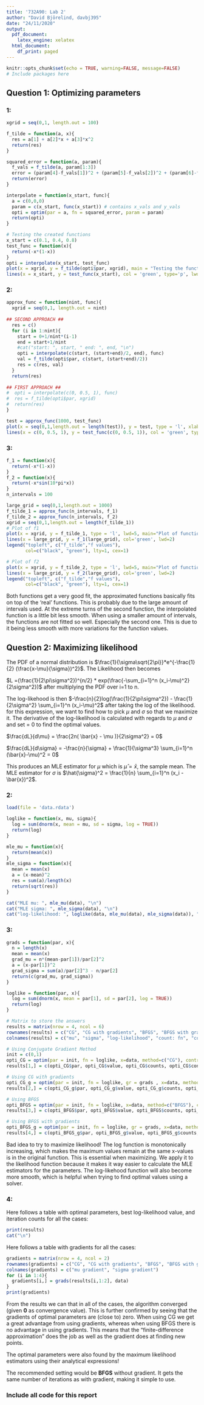```yaml
---
title: '732A90: Lab 2'
author: "David Björelind, davbj395"
date: "24/11/2020"
output:
  pdf_document:
    latex_engine: xelatex
  html_document:
    df_print: paged
---
```


```r
knitr::opts_chunk$set(echo = TRUE, warning=FALSE, message=FALSE)
# Include packages here
```

## Question 1: Optimizing parameters

### 1:
```r
xgrid = seq(0,1, length.out = 100)

f_tilde = function(a, x){
  res = a[1] + a[2]*x + a[3]*x^2
  return(res)
}

squared_error = function(a, param){
  f_vals = f_tilde(a, param[1:3])
  error = (param[4]-f_vals[1])^2 + (param[5]-f_vals[2])^2 + (param[6]-f_vals[3])^2 
  return(error)
}

interpolate = function(x_start, func){
  a = c(0,0,0)
  param = c(x_start, func(x_start)) # contains x_vals and y_vals
  opti = optim(par = a, fn = squared_error, param = param)
  return(opti)
}

# Testing the created functions
x_start = c(0.1, 0.4, 0.8)
test_func = function(x){
  return(-x*(1-x))
}
opti = interpolate(x_start, test_func)
plot(x = xgrid, y = f_tilde(opti$par, xgrid), main = "Testing the function on f(x) = -x/(1-x)", ylab ="Function values", type="l")
lines(x = x_start, y = test_func(x_start), col = 'green', type='p', lwd = '5')
```

### 2: 
```r
approx_func = function(nint, func){
  xgrid = seq(0,1, length.out = nint)
  
## SECOND APPROACH ##
  res = c()
  for (i in 1:nint){
    start = 0+1/nint*(i-1)
    end = start+1/nint
    #cat("start: ", start, " end: ", end, "\n")
    opti = interpolate(c(start, (start+end)/2, end), func)
    val = f_tilde(opti$par, c(start, (start+end)/2))
    res = c(res, val)
  }
  return(res)
  
## FIRST APPROACH ##
#  opti = interpolate(c(0, 0.5, 1), func)
#  res = f_tilde(opti$par, xgrid)
#  return(res)
}

test = approx_func(1000, test_func)
plot(x = seq(0,1,length.out = length(test)), y = test, type = 'l', xlab = "Function values", ylab ="x-values", main = "Testing the function on f(x) = -x/(1-x)")
lines(x = c(0, 0.5, 1), y = test_func(c(0, 0.5, 1)), col = 'green', type='p', lwd = '5')
```

### 3: 
```r
f_1 = function(x){
  return(-x*(1-x))
}
f_2 = function(x){
  return(-x*sin(10*pi*x))
}
n_intervals = 100

large_grid = seq(0,1,length.out = 1000)
f_tilde_1 = approx_func(n_intervals, f_1)
f_tilde_2 = approx_func(n_intervals, f_2)
xgrid = seq(0,1,length.out = length(f_tilde_1))
# Plot of f1
plot(x = xgrid, y = f_tilde_1, type = 'l', lwd=5, main="Plot of function 1: f(x) = -x*(1-x)", ylab = "Function value")
lines(x = large_grid, y = f_1(large_grid), col='green', lwd=2)
legend("topleft", c("f_tilde","f values"),
       col=c("black", "green"), lty=1, cex=1)

# Plot of f2
plot(x = xgrid, y = f_tilde_2, type = 'l', lwd=5, main="Plot of function 2: f(x) = −x*sin(10*pi*x)", ylab = "Function value")
lines(x = large_grid, y = f_2(large_grid), col='green', lwd=2)
legend("topleft", c("f_tilde","f values"),
       col=c("black", "green"), lty=1, cex=1)

```


Both functions get a very good fit, the approximated functions basically fits on top of the 'real' functions. This is probably due to the large amount of intervals used. At the extreme turns of the second function, the interpolated function is a little bit less smooth. When using a smaller amount of intervals, the functions are not fitted so well. Especially the second one. This is due to it being less smooth with more variations for the function values.


## Question 2: Maximizing likelihood

The PDF of a normal distribution is $\frac{1}{\sigma\sqrt{2\pi}}*e^{-\frac{1}{2} (\frac{x-\mu}{\sigma})^2}$. The Likelihood then becomes

$L =(\frac{1}{2\pi\sigma^2})^{n/2} * exp(\frac{-\sum_{i=1}^n (x_i-\mu)^2}{2\sigma^2})$ after multiplying the PDF over i=1 to n. 

The log-likehood is then $-\frac{n}{2}log(\frac{1}{2\pi\sigma^2}) - \frac{1}{2\sigma^2} \sum_{i=1}^n (x_i-\mu)^2$ after taking the log of the likelihood. for this expression, we want to find how to pick $\mu$ and $\sigma$ so that we maximize it. The derivative of the log-likelihood is calculated with regards to $\mu$ and $\sigma$ and set = 0 to find the optimal values. 

$\frac{dL}{d\mu} = \frac{2n( \bar{x} - \mu )}{2\sigma^2} = 0$

$\frac{dL}{d\sigma} = -\frac{n}{\sigma} + \frac{1}{\sigma^3} \sum_{i=1}^n (\bar{x}-\mu)^2 = 0$


This produces an MLE estimator for $\mu$ which is $\hat{\mu} = \bar{x}$, the sample mean. The MLE estimator for $\sigma$ is $\hat{\sigma}^2 = \frac{1}{n} \sum_{i=1}^n (x_i - \bar{x})^2$.

### 2: 
```r
load(file = 'data.rdata')

loglike = function(x, mu, sigma){
  log = sum(dnorm(x, mean = mu, sd = sigma, log = TRUE))
  return(log)
}

mle_mu = function(x){
  return(mean(x))
}
mle_sigma = function(x){
  mean = mean(x)
  a = (x-mean)^2
  res = sum(a)/length(x)
  return(sqrt(res))
}

cat("MLE mu: ", mle_mu(data), "\n")
cat("MLE sigma: ", mle_sigma(data), "\n")
cat("log-likelihood: ", loglike(data, mle_mu(data), mle_sigma(data)), "\n")
```


### 3: 
```r
grads = function(par, x){
  n = length(x)
  mean = mean(x)
  grad_mu = n*(mean-par[1])/par[2]^2
  a = (x-par[1])^2
  grad_sigma = sum(a)/par[2]^3 - n/par[2]
  return(c(grad_mu, grad_sigma))
}

loglike = function(par, x){
  log = sum(dnorm(x, mean = par[1], sd = par[2], log = TRUE))
  return(log)
}

# Matrix to store the answers
results = matrix(nrow = 4, ncol = 6)
rownames(results) = c("CG", "CG with gradients", "BFGS", "BFGS with gradient")
colnames(results) = c("mu", "sigma", "log-likelihood", "count: fn", "count: gr", "conv")

# Using Conjugate Gradient Method
init = c(0,1)
opti_CG = optim(par = init, fn = loglike, x=data, method=c("CG"), control=list(fnscale=-1))
results[1,] = c(opti_CG$par, opti_CG$value, opti_CG$counts, opti_CG$convergence)

# Using CG with gradients
opti_CG_g = optim(par = init, fn = loglike, gr = grads , x=data, method=c("CG"), control=list(fnscale=-1))
results[2,] = c(opti_CG_g$par, opti_CG_g$value, opti_CG_g$counts, opti_CG_g$convergence)

# Using BFGS
opti_BFGS = optim(par = init, fn = loglike, x=data, method=c("BFGS"), control=list(fnscale=-1))
results[3,] = c(opti_BFGS$par, opti_BFGS$value, opti_BFGS$counts, opti_BFGS$convergence)

# Using BFGS with gradients
opti_BFGS_g = optim(par = init, fn = loglike, gr = grads, x=data, method=c("BFGS"), control=list(fnscale=-1))
results[4,] = c(opti_BFGS_g$par, opti_BFGS_g$value, opti_BFGS_g$counts, opti_BFGS_g$convergence)

```
Bad idea to try to maximize likelihood! The log function is monotonically increasing, which makes the maximum values remain at the same x-values is in the original function. This is essential when maximizing. We apply it to the likelihood function because it makes it way easier to calculate the MLE estimators for the parameters. The log-likehood function will also become more smooth, which is helpful when trying to find optimal values using a solver.

### 4:
Here follows a table with optimal parameters, best log-likelihood value, and iteration counts for all the cases:
```r
print(results)
cat("\n")
```
Here follows a table with gradients for all the cases:
```r
gradients = matrix(nrow = 4, ncol = 2)
rownames(gradients) = c("CG", "CG with gradients", "BFGS", "BFGS with gradient")
colnames(gradients) = c("mu gradient", "sigma gradient")
for (i in 1:4){
  gradients[i,] = grads(results[i,1:2], data)
}
print(gradients)
```
From the results we can that in all of the cases, the algorithm converged (given **0** as convergence value). This is further confirmed by seeing that the gradients of optimal parameters are (close to) zero. When using CG we get a great advantage from using gradients, whereas when using BFGS there is no advantage in using gradients. This means that the "finite-difference approximation" does the job as well as the gradient does at finding new points.

The optimal parameters were also found by the maximum likelihood estimators using their analytical expressions!


The recommended setting would be **BFGS** without gradient. It gets the same number of iterations as with gradient, making it simple to use.

### Include all code for this report
```r
```